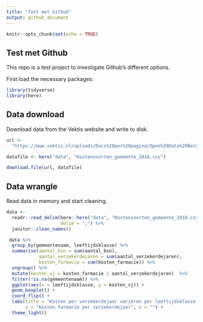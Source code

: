 ```yaml
---
title: "Test met Github"
output: github_document
---
```


```r
knitr::opts_chunk$set(echo = TRUE)
```

## Test met Github

This repo is a test project to investigate Github's different options.

First load the necessary packages:  

```r
library(tidyverse)
library(here)
```

## Data download

Download data from the Vektis website and write to disk.

```r
url <- 
  "https://www.vektis.nl/uploads/Docs%20per%20pagina/Open%20Data%20Bestanden/2018/Vektis%20Open%20Databestand%20Zorgverzekeringswet%202018%20-%20gemeente.csv"

datafile <- here("data", "Kostensoorten_gemeente_2018.csv")

download.file(url, datafile)
```

## Data wrangle

Read data in memory and start cleaning.

```r
data <-
  readr::read_delim(here::here("data", "Kostensoorten_gemeente_2018.csv"),
                    delim = ";") %>%
  janitor::clean_names()
```

```r
 data %>%
  group_by(gemeentenaam, leeftijdsklasse) %>% 
  summarise(aantal_bsn = sum(aantal_bsn),
            aantal_verzekerdejaren = sum(aantal_verzekerdejaren),
            kosten_farmacie = sum(kosten_farmacie)) %>% 
  ungroup() %>% 
  mutate(kosten_vj = kosten_farmacie / aantal_verzekerdejaren)  %>% 
  filter(!is.na(gemeentenaam)) %>% 
  ggplot(aes(x = leeftijdsklasse, y = kosten_vj)) +
  geom_boxplot() +
  coord_flip() +
  labs(title = "Kosten per verzekerdejaar variëren per leeftijdsklasse en gemeente",
       y = "Kosten farmacie per verzekerdejaar", x = "") +
  theme_light()
```

